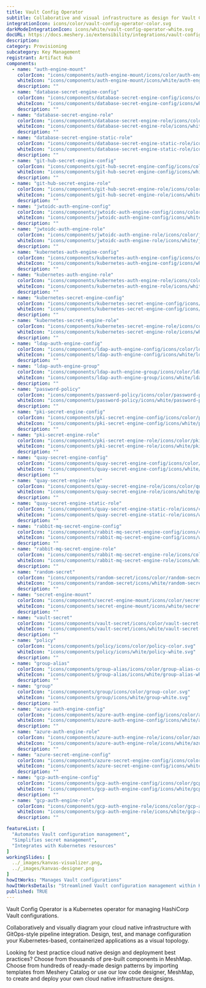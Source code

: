 ```yaml
---
title: Vault Config Operator
subtitle: Collaborative and visual infrastructure as design for Vault Config Operator
integrationIcon: icons/color/vault-config-operator-color.svg
darkModeIntegrationIcon: icons/white/vault-config-operator-white.svg
docURL: https://docs.meshery.io/extensibility/integrations/vault-config-operator
description: 
category: Provisioning
subcategory: Key Management
registrant: Artifact Hub
components:
  - name: "auth-engine-mount"
    colorIcon: "icons/components/auth-engine-mount/icons/color/auth-engine-mount-color.svg"
    whiteIcon: "icons/components/auth-engine-mount/icons/white/auth-engine-mount-white.svg"
    description: ""
  - name: "database-secret-engine-config"
    colorIcon: "icons/components/database-secret-engine-config/icons/color/database-secret-engine-config-color.svg"
    whiteIcon: "icons/components/database-secret-engine-config/icons/white/database-secret-engine-config-white.svg"
    description: ""
  - name: "database-secret-engine-role"
    colorIcon: "icons/components/database-secret-engine-role/icons/color/database-secret-engine-role-color.svg"
    whiteIcon: "icons/components/database-secret-engine-role/icons/white/database-secret-engine-role-white.svg"
    description: ""
  - name: "database-secret-engine-static-role"
    colorIcon: "icons/components/database-secret-engine-static-role/icons/color/database-secret-engine-static-role-color.svg"
    whiteIcon: "icons/components/database-secret-engine-static-role/icons/white/database-secret-engine-static-role-white.svg"
    description: ""
  - name: "git-hub-secret-engine-config"
    colorIcon: "icons/components/git-hub-secret-engine-config/icons/color/git-hub-secret-engine-config-color.svg"
    whiteIcon: "icons/components/git-hub-secret-engine-config/icons/white/git-hub-secret-engine-config-white.svg"
    description: ""
  - name: "git-hub-secret-engine-role"
    colorIcon: "icons/components/git-hub-secret-engine-role/icons/color/git-hub-secret-engine-role-color.svg"
    whiteIcon: "icons/components/git-hub-secret-engine-role/icons/white/git-hub-secret-engine-role-white.svg"
    description: ""
  - name: "jwtoidc-auth-engine-config"
    colorIcon: "icons/components/jwtoidc-auth-engine-config/icons/color/jwtoidc-auth-engine-config-color.svg"
    whiteIcon: "icons/components/jwtoidc-auth-engine-config/icons/white/jwtoidc-auth-engine-config-white.svg"
    description: ""
  - name: "jwtoidc-auth-engine-role"
    colorIcon: "icons/components/jwtoidc-auth-engine-role/icons/color/jwtoidc-auth-engine-role-color.svg"
    whiteIcon: "icons/components/jwtoidc-auth-engine-role/icons/white/jwtoidc-auth-engine-role-white.svg"
    description: ""
  - name: "kubernetes-auth-engine-config"
    colorIcon: "icons/components/kubernetes-auth-engine-config/icons/color/kubernetes-auth-engine-config-color.svg"
    whiteIcon: "icons/components/kubernetes-auth-engine-config/icons/white/kubernetes-auth-engine-config-white.svg"
    description: ""
  - name: "kubernetes-auth-engine-role"
    colorIcon: "icons/components/kubernetes-auth-engine-role/icons/color/kubernetes-auth-engine-role-color.svg"
    whiteIcon: "icons/components/kubernetes-auth-engine-role/icons/white/kubernetes-auth-engine-role-white.svg"
    description: ""
  - name: "kubernetes-secret-engine-config"
    colorIcon: "icons/components/kubernetes-secret-engine-config/icons/color/kubernetes-secret-engine-config-color.svg"
    whiteIcon: "icons/components/kubernetes-secret-engine-config/icons/white/kubernetes-secret-engine-config-white.svg"
    description: ""
  - name: "kubernetes-secret-engine-role"
    colorIcon: "icons/components/kubernetes-secret-engine-role/icons/color/kubernetes-secret-engine-role-color.svg"
    whiteIcon: "icons/components/kubernetes-secret-engine-role/icons/white/kubernetes-secret-engine-role-white.svg"
    description: ""
  - name: "ldap-auth-engine-config"
    colorIcon: "icons/components/ldap-auth-engine-config/icons/color/ldap-auth-engine-config-color.svg"
    whiteIcon: "icons/components/ldap-auth-engine-config/icons/white/ldap-auth-engine-config-white.svg"
    description: ""
  - name: "ldap-auth-engine-group"
    colorIcon: "icons/components/ldap-auth-engine-group/icons/color/ldap-auth-engine-group-color.svg"
    whiteIcon: "icons/components/ldap-auth-engine-group/icons/white/ldap-auth-engine-group-white.svg"
    description: ""
  - name: "password-policy"
    colorIcon: "icons/components/password-policy/icons/color/password-policy-color.svg"
    whiteIcon: "icons/components/password-policy/icons/white/password-policy-white.svg"
    description: ""
  - name: "pki-secret-engine-config"
    colorIcon: "icons/components/pki-secret-engine-config/icons/color/pki-secret-engine-config-color.svg"
    whiteIcon: "icons/components/pki-secret-engine-config/icons/white/pki-secret-engine-config-white.svg"
    description: ""
  - name: "pki-secret-engine-role"
    colorIcon: "icons/components/pki-secret-engine-role/icons/color/pki-secret-engine-role-color.svg"
    whiteIcon: "icons/components/pki-secret-engine-role/icons/white/pki-secret-engine-role-white.svg"
    description: ""
  - name: "quay-secret-engine-config"
    colorIcon: "icons/components/quay-secret-engine-config/icons/color/quay-secret-engine-config-color.svg"
    whiteIcon: "icons/components/quay-secret-engine-config/icons/white/quay-secret-engine-config-white.svg"
    description: ""
  - name: "quay-secret-engine-role"
    colorIcon: "icons/components/quay-secret-engine-role/icons/color/quay-secret-engine-role-color.svg"
    whiteIcon: "icons/components/quay-secret-engine-role/icons/white/quay-secret-engine-role-white.svg"
    description: ""
  - name: "quay-secret-engine-static-role"
    colorIcon: "icons/components/quay-secret-engine-static-role/icons/color/quay-secret-engine-static-role-color.svg"
    whiteIcon: "icons/components/quay-secret-engine-static-role/icons/white/quay-secret-engine-static-role-white.svg"
    description: ""
  - name: "rabbit-mq-secret-engine-config"
    colorIcon: "icons/components/rabbit-mq-secret-engine-config/icons/color/rabbit-mq-secret-engine-config-color.svg"
    whiteIcon: "icons/components/rabbit-mq-secret-engine-config/icons/white/rabbit-mq-secret-engine-config-white.svg"
    description: ""
  - name: "rabbit-mq-secret-engine-role"
    colorIcon: "icons/components/rabbit-mq-secret-engine-role/icons/color/rabbit-mq-secret-engine-role-color.svg"
    whiteIcon: "icons/components/rabbit-mq-secret-engine-role/icons/white/rabbit-mq-secret-engine-role-white.svg"
    description: ""
  - name: "random-secret"
    colorIcon: "icons/components/random-secret/icons/color/random-secret-color.svg"
    whiteIcon: "icons/components/random-secret/icons/white/random-secret-white.svg"
    description: ""
  - name: "secret-engine-mount"
    colorIcon: "icons/components/secret-engine-mount/icons/color/secret-engine-mount-color.svg"
    whiteIcon: "icons/components/secret-engine-mount/icons/white/secret-engine-mount-white.svg"
    description: ""
  - name: "vault-secret"
    colorIcon: "icons/components/vault-secret/icons/color/vault-secret-color.svg"
    whiteIcon: "icons/components/vault-secret/icons/white/vault-secret-white.svg"
    description: ""
  - name: "policy"
    colorIcon: "icons/components/policy/icons/color/policy-color.svg"
    whiteIcon: "icons/components/policy/icons/white/policy-white.svg"
    description: ""
  - name: "group-alias"
    colorIcon: "icons/components/group-alias/icons/color/group-alias-color.svg"
    whiteIcon: "icons/components/group-alias/icons/white/group-alias-white.svg"
    description: ""
  - name: "group"
    colorIcon: "icons/components/group/icons/color/group-color.svg"
    whiteIcon: "icons/components/group/icons/white/group-white.svg"
    description: ""
  - name: "azure-auth-engine-config"
    colorIcon: "icons/components/azure-auth-engine-config/icons/color/azure-auth-engine-config-color.svg"
    whiteIcon: "icons/components/azure-auth-engine-config/icons/white/azure-auth-engine-config-white.svg"
    description: ""
  - name: "azure-auth-engine-role"
    colorIcon: "icons/components/azure-auth-engine-role/icons/color/azure-auth-engine-role-color.svg"
    whiteIcon: "icons/components/azure-auth-engine-role/icons/white/azure-auth-engine-role-white.svg"
    description: ""
  - name: "azure-secret-engine-config"
    colorIcon: "icons/components/azure-secret-engine-config/icons/color/azure-secret-engine-config-color.svg"
    whiteIcon: "icons/components/azure-secret-engine-config/icons/white/azure-secret-engine-config-white.svg"
    description: ""
  - name: "gcp-auth-engine-config"
    colorIcon: "icons/components/gcp-auth-engine-config/icons/color/gcp-auth-engine-config-color.svg"
    whiteIcon: "icons/components/gcp-auth-engine-config/icons/white/gcp-auth-engine-config-white.svg"
    description: ""
  - name: "gcp-auth-engine-role"
    colorIcon: "icons/components/gcp-auth-engine-role/icons/color/gcp-auth-engine-role-color.svg"
    whiteIcon: "icons/components/gcp-auth-engine-role/icons/white/gcp-auth-engine-role-white.svg"
    description: ""

featureList: [
  "Automates Vault configuration management",
  "Simplifies secret management",
  "Integrates with Kubernetes resources"
]
workingSlides: [
  ../_images/kanvas-visualizer.png,
  ../_images/kanvas-designer.png
]
howItWorks: "Manages Vault configurations"
howItWorksDetails: "Streamlined Vault configuration management within Kubernetes"
published: TRUE
---
```

<p>
Vault Config Operator is a Kubernetes operator for managing HashiCorp Vault configurations.
</p>
<p>
    Collaboratively and visually diagram your cloud native infrastructure with GitOps-style pipeline integration. Design, test, and manage configuration your Kubernetes-based, containerized applications as a visual topology.
</p>
<p>
    Looking for best practice cloud native design and deployment best practices? Choose from thousands of pre-built components in MeshMap. Choose from hundreds of ready-made design patterns by importing templates from Meshery Catalog or use our low code designer, MeshMap, to create and deploy your own cloud native infrastructure designs.
</p>

